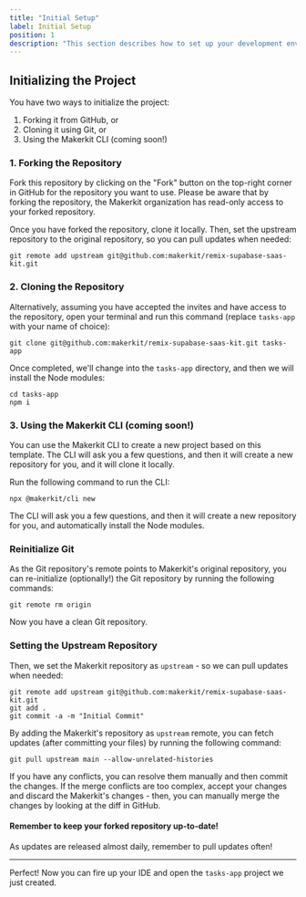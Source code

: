 ```yaml
---
title: "Initial Setup"
label: Initial Setup
position: 1
description: "This section describes how to set up your development environment to use the Remix Supabase SaaS template, from forking the repository to installing the Node modules"
---
```


## Initializing the Project

You have two ways to initialize the project:

1. Forking it from GitHub, or
2. Cloning it using Git, or
3. Using the Makerkit CLI (coming soon!)

### 1. Forking the Repository

Fork this repository by clicking on the "Fork" button on the top-right
corner in GitHub for the repository you want to use. Please be aware that by forking the repository, the Makerkit organization has read-only access to your forked repository.

Once you have forked the repository, clone it locally. Then, set the
upstream repository to the original repository, so you can pull updates
when needed:

```
git remote add upstream git@github.com:makerkit/remix-supabase-saas-kit.git
```

### 2. Cloning the Repository

Alternatively, assuming you have accepted the invites and have access to the repository, open your terminal and run this command (replace `tasks-app` with your name of choice):

```
git clone git@github.com:makerkit/remix-supabase-saas-kit.git tasks-app
```

Once completed, we'll change into the `tasks-app` directory, and then we will install the Node modules:

```
cd tasks-app
npm i
```

### 3. Using the Makerkit CLI (coming soon!)

You can use the Makerkit CLI to create a new project based on this template. The CLI will ask you a few questions, and then it will create a new repository for you, and it will clone it locally.

Run the following command to run the CLI:

```
npx @makerkit/cli new
```

The CLI will ask you a few questions, and then it will create a new repository for you, and automatically install the Node modules.

### Reinitialize Git

As the Git repository's remote points to Makerkit's original repository, you can re-initialize (optionally!) the Git repository by running the following commands:

```
git remote rm origin
```

Now you have a clean Git repository.

### Setting the Upstream Repository

Then, we set the Makerkit repository as `upstream` - so we can pull updates when needed:

```
git remote add upstream git@github.com:makerkit/remix-supabase-saas-kit.git
git add .
git commit -a -m "Initial Commit"
```

By adding the Makerkit's repository as `upstream` remote, you can fetch updates (after committing your files) by running the following command:

```
git pull upstream main --allow-unrelated-histories
```

If you have any conflicts, you can resolve them manually and then commit the changes. If the merge conflicts are too complex, accept your changes and discard the Makerkit's changes - then, you can manually merge the changes by looking at the diff in GitHub.

#### Remember to keep your forked repository up-to-date!

As updates are released almost daily, remember to pull updates often!

---

Perfect! Now you can fire up your IDE and open the `tasks-app` project we just created.